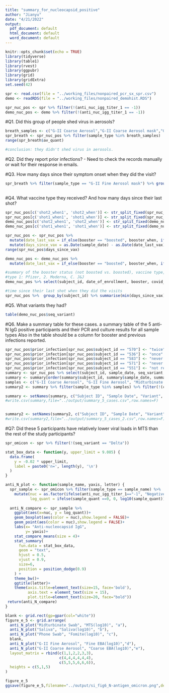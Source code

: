 ```yaml
---
title: "summary_for_nucleocapsid_positive"
author: "Jianyu"
date: "4/21/2022"
output:
  pdf_document: default
  html_document: default
  word_document: default
---
```


```r
knitr::opts_chunk$set(echo = TRUE)
library(tidyverse)
library(table1)
library(rvest)
library(ggpubr)
library(grid)
library(gridExtra)
set.seed(42)
```

```r
spr <- read.csv(file = "../working_files/nonpaired_pcr_sx_spr.csv")
demo <- readRDS(file = "../working_files/nonpaired_demohist.RDS")

spr_nuc_pos <- spr %>% filter(!(anti_nuc_igg_titer_1 == -1))
demo_nuc_pos <- demo %>% filter(!(anti_nuc_igg_titer_1 == -1))
```

#Q1. Did this group of people shed virus in aerosols?
```r
breath_samples <- c("G-II Coarse Aerosol","G-II Coarse Aerosol mask","G-II Fine Aerosol","G-II Fine Aerosol mask")
spr_breath <- spr_nuc_pos %>% filter(sample_type %in% breath_samples)
range(spr_breath$av_quant)

#conclusion: they didn't shed virus in aerosols.
```

#Q2. Did they report prior infections?  - Need to check the records manually or wait for their response in emails. 

#Q3. How many days since their symptom onset when they did the visit?
```r
spr_breath %>% filter(sample_type == "G-II Fine Aerosol mask") %>% group_by(subject_id) %>% summarise(min(days_past_onset),
                                                                                                      max(days_past_onset))
```

#Q4. What vaccine type they received? And how many days since their last shot?
```r
spr_nuc_pos[c('shot2_when1', 'shot2_when')] <- str_split_fixed(spr_nuc_pos$covid_shot_2_range, ';', 2)
spr_nuc_pos[c('shot1_when1', 'shot1_when')] <- str_split_fixed(spr_nuc_pos$covid_shot_1_range, ';', 2)
demo_nuc_pos[c('shot2_when1', 'shot2_when')] <- str_split_fixed(demo_nuc_pos$covid_shot_2_range, ';', 2)
demo_nuc_pos[c('shot1_when1', 'shot1_when')] <- str_split_fixed(demo_nuc_pos$covid_shot_1_range, ';', 2)

spr_nuc_pos <- spr_nuc_pos %>% 
  mutate(date_last_vax = if_else(booster == "boosted", booster_when, if_else(covid_shot_type %in% c("1", "2"), shot2_when1, shot1_when1))) %>% 
  mutate(days_since_vax = as.Date(sample_date) - as.Date(date_last_vax))
range(spr_nuc_pos$days_since_vax)

demo_nuc_pos <- demo_nuc_pos %>% 
  mutate(date_last_vax = if_else(booster == "boosted", booster_when, if_else(covid_shot_type %in% c("1", "2"), shot2_when1, shot1_when1)))

#summary of the booster status (not boosted vs. boosted), vaccine type, booster type, and when they received each of the shots
#type 1: Pfizer, 2. Moderna, C. J&J
demo_nuc_pos %>% select(subject_id, date_of_enrollment, booster, covid_shot_type, booster_type, booster_when, shot1_when1, shot2_when1, date_last_vax)

#time since their last shot when they did the visits
spr_nuc_pos %>%  group_by(subject_id) %>% summarise(min(days_since_vax), max(days_since_vax))
```

#Q5. What variants they had?
```r
table(demo_nuc_pos$seq_variant)
```

#Q6. Make a summary table for these cases. 
a summary table of the 5 anti-N IgG positive participants and their PCR and culture results for all sample types
Also in the table should be a column for booster and previous infections reported. 
```r
spr_nuc_pos$prior_infection[spr_nuc_pos$subject_id == "570"] <- "twice"
spr_nuc_pos$prior_infection[spr_nuc_pos$subject_id == "536"] <- "once"
spr_nuc_pos$prior_infection[spr_nuc_pos$subject_id == "583"] <- "never before"
spr_nuc_pos$prior_infection[spr_nuc_pos$subject_id == "571"] <- "never before"
spr_nuc_pos$prior_infection[spr_nuc_pos$subject_id == "551"] <- "not report"
summary <- spr_nuc_pos %>% select(subject_id, sample_date, seq_variant, sample_type, sample_quant, culture_status, booster, prior_infection, days_past_onset)
summary <- summary[order(summary$subject_id, summary$sample_date, summary$sample_type),]
samples <- c("G-II Coarse Aerosol", "G-II Fine Aerosol", "Midturbinate Swab", "Phone Swab", "Saliva")
summary2 <- summary %>% filter(sample_type %in% samples) %>% filter(!(culture_status=="not cultured"))

summary <- setNames(summary, c("Subject ID", "Sample Date", "Variant", "Sample Type", "qPCR", "Culture Status", "Booster Status", "Prior Infection", "Days post symptom onset"))
#write.csv(summary,file="../output/summary_5_cases.csv",row.names=F)


summary2 <- setNames(summary2, c("Subject ID", "Sample Date", "Variant", "Sample Type", "qPCR", "Culture Status", "Booster Status", "Prior Infection", "Days post symptom onset"))
#write.csv(summary2,file="../output/summary_5_cases_2.csv",row.names=F)
```

#Q7: Did these 5 participants have relatively lower viral loads in MTS than the rest of the study participants? 
```r
spr_omicon <- spr %>% filter(!(seq_variant == "Delta"))

stat_box_data <- function(y, upper_limit = 9.085) {
  data.frame(
    y = -0.02 * upper_limit,
    label = paste0('n=', length(y), '\n')
  )
}

anti_N_plot <- function(sample_name, yaxis, letter) {
  spr_sample <- spr_omicon %>% filter(sample_type == sample_name) %>% 
    mutate(nuc = as.factor(ifelse(anti_nuc_igg_titer_1=="-1", "Negative", "Positive")),
           log_quant = ifelse(sample_quant ==0, 0, log10(sample_quant)))
  
  anti_N_compare <- spr_sample %>% 
    ggplot(aes(x=nuc, y = log_quant))+
    geom_boxplot(aes(color = nuc),show.legend = FALSE)+
    geom_point(aes(color = nuc),show.legend = FALSE)+
    labs(x= "Anti-nucleocapsid IgG", 
         y= yaxis)+
    stat_compare_means(size = 4)+
    stat_summary(
      fun.data = stat_box_data, 
      geom = "text", 
      hjust = 0.5,
      vjust = 0.9,
      size=6,
      position = position_dodge(0.9)
    ) +
    theme_bw()+
    ggtitle(letter)+
    theme(axis.title=element_text(size=15, face='bold'),
          axis.text = element_text(size = 15),
          plot.title=element_text(size=20, face="bold"))
 return(anti_N_compare)
}


```

```r
blank <- grid.rect(gp=gpar(col="white"))
figure_e_5 <- grid.arrange(
  anti_N_plot("Midturbinate Swab", "MTS(log10)", "a"), 
  anti_N_plot("Saliva", "Saliva(log10)", "b"), 
  anti_N_plot("Phone Swab", "Fomite(log10)", "c"), 
  blank,
  anti_N_plot("G-II Fine Aerosol", "Fine EBA(log10)","d"), 
  anti_N_plot("G-II Coarse Aerosol", "Coarse EBA(log10)","e"), 
  layout_matrix = rbind(c(1,1,2,2,3,3),
                        c(4,4,4,4,4,4),
                        c(5,5,5,6,6,6)),
  heights = c(5,1,5)
)

figure_e_5
ggsave(figure_e_5,filename="../output/si_fig6_N-antigen_omicron.png",device="png",width=11,height=7.77,units="in")
```

